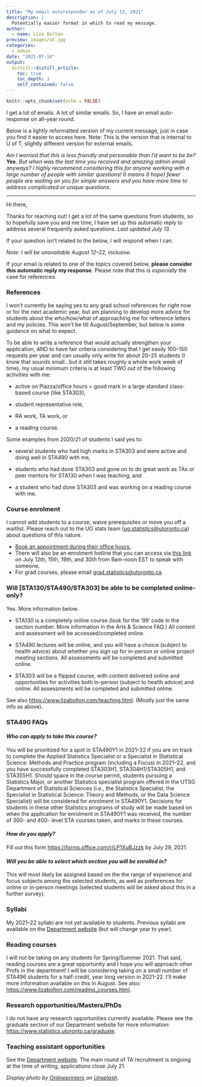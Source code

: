 ```yaml
---
title: "My email autoresponder as of July 13, 2021"
description: |
  Potentially easier format in which to read my message. 
author:
  - name: Liza Bolton
preview: images/at.jpg
categories: 
  - admin
date: "2021-07-14"
output:
  distill::distill_article:
    toc: true
    toc_depth: 3
    self_contained: false
---
```


```r
knitr::opts_chunk$set(echo = FALSE)
```

I get a lot of emails. A lot of similar emails. So, I have an email auto-response on all-year round.

Below is a lightly reformatted version of my current message, just in case you find it easier to access here. Note: This is the version that is internal to U of T, slightly different version for external emails.

_Am I worried that this is less friendly and personable than I'd want to be be?_ __Yes.__  _But when was the last time you received and amazing admin email anyways? I highly recommend considering this for anyone working with a large number of people with similar questions! It means (I hope) fewer people are waiting on you for simple answers and you have more time to address complicated or unique questions._

------------------------------------------------------------------------

Hi there,

Thanks for reaching out! I get a lot of the same questions from students, so to hopefully save you and me time, I have set up this automatic reply to address several frequently asked questions. *Last updated July 13.*

If your question isn't related to the below, I will respond when I can.

*Note: I will be unavailable August 12--22, inclusive.*

If your email is related to one of the topics covered below, **please consider this automatic reply my response**. Please note that this is *especially* the case for references.

### References

I won't currently be saying yes to any grad school references for right now or for the next academic year, but am planning to develop more advice for students about the who/how/what of approaching me for reference letters and my policies. This won't be till August/September, but below is some guidance on what to expect.

To be able to write a reference that would actually strengthen your application, AND to have fair criteria considering that I get easily 100--150 requests per year and can usually only write for about 20--25 students (I know that sounds small...but it still takes roughly a whole work week of time), my usual minimum criteria is at least TWO out of the following activities with me:

-   active on Piazza/office hours + good mark in a large standard class-based course (like STA303),

-   student representative role,

-   RA work, TA work, or

-   a reading course.

Some examples from 2020/21 of students I said yes to:

-   several students who had high marks in STA303 and were active and doing well in STA490 with me,

-   students who had done STA303 and gone on to do great work as TAs or peer mentors for STA130 when I was teaching, and

-   a student who had done STA303 and was working on a reading course with me.

### Course enrolment

I cannot add students to a course, waive prerequisites or move you off a waitlist. Please reach out to the UG stats team ([ug.statistics\@utoronto.ca](mailto:ug.statistics@utoronto.ca){.email}) about questions of this nature.

-   [Book an appointment during their office hours.](https://outlook.office365.com/owa/calendar/DepartmentofStatisticalSciencesUndergraduate@utoronto.onmicrosoft.com/bookings/)\
-   There will also be an enrolment hotline that you can access via [this link](https://teams.microsoft.com/l/meetup-join/19%3ameeting_ZDRhYzNmOGItNzhkNS00YjEyLThmODYtOTE4YWJlOGFkMDRk%40thread.v2/0?context=%7b%22Tid%22%3a%2278aac226-2f03-4b4d-9037-b46d56c55210%22%2c%22Oid%22%3a%221fa22aef-3d59-45f9-ac3a-df5e534de807%22%7d) on July 12th, 15th, 19th, and 30th from 9am-noon EST to speak with someone.
-   For grad courses, please email [grad.statistics\@utoronto.ca](mailto:grad.statistics@utoronto.ca){.email}.

### Will [STA130/STA490/STA303] be able to be completed online-only?

Yes. More information below.

-   STA130 is a completely online course (look for the '99' code in the section number. More information in the Arts & Science FAQ.) All content and assessment will be accessed/completed online.

-   STA490 lectures will be online, and you will have a choice (subject to health advice) about whether you sign up for in-person or online project meeting sections. All assessments will be completed and submitted online.

-   STA303 will be a flipped course, with content delivered online and opportunities for activities both in-person (subject to health advice) and online. All assessments will be completed and submitted online.

See also <https://www.lizabolton.com/teaching.html>. (Mostly just the same info as above).

### STA490 FAQs

#### *Who can apply to take this course?*

You will be prioritized for a spot in STA490Y1 in 2021--22 if you are on track to complete the Applied Statistics Specialist or a Specialist in Statistical Science: Methods and Practice program (including a Focus) in 2021--22, and you have successfully completed STA303H1, STA304H1/STA305H1, and STA355H1. Should space in the course permit, students pursuing a Statistics Major, or another Statistics specialist program offered in the UTSG Department of Statistical Sciences (i.e., the Statistics Specialist, the Specialist in Statistical Science: Theory and Methods, or the Data Science Specialist) will be considered for enrolment in STA490Y1. Decisions for students in these other Statistics programs of study will be made based on when the application for enrolment in STA490Y1 was received, the number of 300- and 400- level STA courses taken, and marks in these courses.

#### *How do you apply?*

Fill out this form <https://forms.office.com/r/LP1XuBJzzk> by July 29, 2021.

#### *Will you be able to select which section you will be enrolled in?*

This will most likely be assigned based on the the range of experience and focus subjects among the selected students, as well as preferences for online or in-person meetings (selected students will be asked about this in a further survey).

### Syllabi

My 2021--22 syllabi are not yet available to students. Previous syllabi are available on the [Department website](https://www.statistics.utoronto.ca/resources/past-courses-outlines) (but will change year to year).

### Reading courses

I will not be taking on any students for Spring/Summer 2021. That said, reading courses are a great opportunity and I hope you will approach other Profs in the department! I will be considering taking on a small number of STA496 students for a half-credit, year long version in 2021-22. I'll make more information available on this in August. See also: <https://www.lizabolton.com/reading_courses.html>.

### Research opportunities/Masters/PhDs

I do not have any research opportunities currently available. Please see the graduate section of our Department website for more information: <https://www.statistics.utoronto.ca/graduate>.

### Teaching assistant opportunities

See the [Department website](https://www.statistics.utoronto.ca/employment-opportunities/cupe-positions-unit-1). The main round of TA recruitment is ongoing at the time of writing, applications close July 21.

*Display photo by [Onlineprinters](https://unsplash.com/@onlineprinters?utm_source=unsplash&utm_medium=referral&utm_content=creditCopyText) on [Unsplash](https://unsplash.com/s/photos/email?utm_source=unsplash&utm_medium=referral&utm_content=creditCopyText).*
